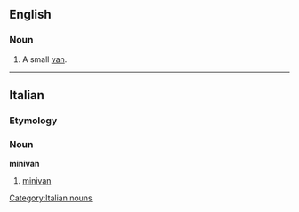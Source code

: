 ==English==
===Noun===
{{en-noun}}
{{wikipedia}}

#A small [[van]].

----
==Italian==

===Etymology===
{{etyl|en|it}} {{prefix|mini|van|lang=it}}

===Noun===
'''minivan''' {{m|inv}}

# [[#English|minivan]]

[[Category:Italian nouns]]